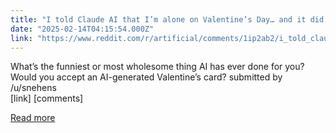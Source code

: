 ```yaml
---
title: "I told Claude AI that I’m alone on Valentine’s Day… and it did this."
date: "2025-02-14T04:15:54.000Z"
link: "https://www.reddit.com/r/artificial/comments/1ip2ab2/i_told_claude_ai_that_im_alone_on_valentines_day/"
---
```


What’s the funniest or most wholesome thing AI has ever done for you?
 Would you accept an AI-generated Valentine’s card?
    submitted by    /u/snehens  
 [link]   [comments]

[Read more](https://www.reddit.com/r/artificial/comments/1ip2ab2/i_told_claude_ai_that_im_alone_on_valentines_day/)
